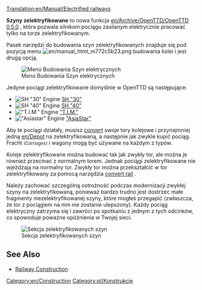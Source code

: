 [[Translation:en/Manual/Electrified railways]]
<!--{{Template:Types_of_railways}}-->{{pl/Typy kolei}}

'''Szyny zelektryfikowane ''' to nowa funkcja [[en/Archive/OpenTTD/OpenTTD 0.5.0]] , która pozwala silnikom pociągu zasilanym elektrycznie pracować tylko na torze zelektryfikowanym.

Pasek narzędzi do budowania szyn zelektryfikowanych znajduje się pod pozycją menu [[File:en/manual html m772c5b23.png]]  budowania kolei i jest drugą opcją.

[[File:en/Openttd-rail1.png|none|Menú Budowania Szyn elektrycznych]]

Jedyne pociągi zelektryfikowane domyślnie w OpenTTD są następujące:
*[[File:en/Sh30.png|SH "30" Engine]] [[pl/Manual/Base Set/Vehicles/SH "30"|SH "30"]]
*[[File:en/Sh40.png|SH "40" Engine]] [[pl/Manual/Base Set/Vehicles/SH "40"|SH "40"]]
*[[File:en/Tim.png|"T.I.M." Engine]] [[pl/Manual/Base Set/Vehicles/T.I.M.|"T.I.M."]]
*[[File:en/Asiastar.png|"Asiastar" Engine]] [[pl/Manual/Base Set/Vehicles/AsiaStar|"AsiaStar"]]

Aby te pociągi działały, musisz [[en/Manual/Convert rail|convert]] swoje tory kolejowe i przynajmniej jedną   [[en/Depot]] na zelektryfikowaną, a następnie jak zwykle kupić pociąg. Fracht <small>''(Carriages)''</small> i wagony mogą być używane na każdym z typów.

Koleje zelektryfikowane można budować tak jak zwykły tor, ale można je również przecinać z normalnym torem. Jednak pociągi zelektryfikowane nie wjeżdżają na normalny tor. Zwykły tor można przekształcić w tor zelektryfikowany za pomocą narzędzia [[en/Manual/Convert rail|convert rail]] .

Należy zachować szczególną ostrożność podczas modernizacji zwykłej szyny na zelektryfikowaną, ponieważ bardzo trudno jest dostrzec małe fragmenty niezelektryfikowanej szyny, które mogłeś przegapić (zwłaszcza, że ​​tor z pociągiem na nim nie zostanie ulepszony). Każdy pociąg elektryczny zatrzyma się i zawróci po spotkaniu z jednym z tych odcinków, co spowoduje poważne opóźnienia w Twojej sieci.

[[File:en/Erailways.png|none|frame|Sekcja zelektryfikowanych szyn]]

<!--{{Feature|0.5}}-->{{pl/zgodne Wersje|0.5}}

==See Also==
*[[pl/Manual/Linie kolejowe|Railway Construction]]

[[Category:en/Construction]][[Category:pl/Konstrukcje]]